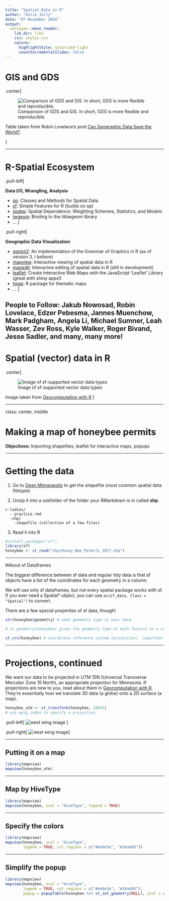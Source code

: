 ```yaml
---
title: "Spatial Data in R"
author: "Katie Jolly"
date: "07 November 2018"
output:
  xaringan::moon_reader:
    lib_dir: libs
    css: styles.css
    nature:
      highlightStyle: solarized-light
      countIncrementalSlides: false
---
```


# GIS and GDS

.center[

![Comparison of GDS and GIS. In short, GDS is more flexible and reproducible.](images/gis-vs-gds.PNG)

Table taken from Robin Lovelace's post [Can Geographic Data Save the World?](https://www.robinlovelace.net/2017/05/02/can-geographic-data-save-the-world/).

]

---

# R-Spatial Ecosystem

.pull-left[

**Data I/O, Wrangling, Analysis**

- [sp](https://github.com/edzer/sp/): Classes and Methods for Spatial Data
- [sf](https://github.com/r-spatial/sf): Simple Features for R (builds on sp)
- [spdep](https://github.com/r-spatial/spdep): Spatial Dependence: Weighting Schemes, Statistics, and Models
- [lwgeom](https://github.com/r-spatial/lwgeom): Binding to the liblwgeom library
- ...
]

.pull-right[

**Geographic Data Visualization**

- [ggplot2](https://github.com/tidyverse/ggplot2): An implementation of the Grammar of Graphics in R (as of version 3, I believe)
- [mapview](https://github.com/r-spatial/mapview): Interactive viewing of spatial data in R
- [mapedit](https://github.com/r-spatial/mapedit): Interactive editing of spatial data in R (still in development)
- [leaflet](https://rstudio.github.io/leaflet/): Create Interactive Web Maps with the JavaScript 'Leaflet' Library (great with shiny apps!)
- [tmap](https://github.com/mtennekes/tmap): R package for thematic maps
- ...
]

**People to Follow:** Jakub Nowosad, Robin Lovelace, Edzer Pebesma, Jannes Muenchow, Mark Padgham, Angela Li, Michael Sumner, Leah Wasser, Zev Ross, Kyle Walker, Roger Bivand, Jesse Sadler, and many, many more!
---

# Spatial (vector) data in R

.center[

![Image of sf-supported vector data types](images/sf-data-types.PNG)

Image taken from [Geocomputation with R](https://geocompr.robinlovelace.net/spatial-class.html)
]

---

class: center, middle

# Making a map of honeybee permits

**Objectives:** Importing shapefiles, leaflet for interactive maps, popups


---

# Getting the data

1. Go to [Open Minneapolis](http://opendata.minneapolismn.gov/datasets/honey-bee-permits-2017?geometry=-93.528%2C44.925%2C-93.27%2C45.01) to get the shapefile (most common spatial data filetype).

2. Unzip it into a subfolder of the folder your RMarkdown is in called **shp**. 

```
r-ladies/
  - practice.rmd
  -shp/
    -shapefile (collection of a few files)
```

3. Read it into R 

```r
#install.packages("sf")
library(sf)
honeybee <- st_read("shp/Honey_Bee_Permits_2017.shp")
```

---

#About sf Dataframes

The biggest difference between sf data and regular tidy data is that sf objects have a list of the coordinates for each geometry in a column. 

We will use only sf dataframes, but not every spatial package works with sf. If you ever need a Spatial* object, you can use `as(sf_data, Class = "Spatial")` to convert.

There are a few special properties of sf data, though!

```r
str(honeybee$geometry) # what geometry type is your data

# st_geometry(honeybee) gives the geometry type of each feature in a vector

st_crs(honeybee) # coordinate reference system (projection). important!!
```

---

# Projections, continued

We want our data to be projected in UTM 15N (Universal Transverse Mercator Zone 15 North), an appropriate projection for Minnesota. If projections are new to you, read about them in [Geocomputation with R](https://geocompr.robinlovelace.net/spatial-class.html#crs-intro). They're essentially how we translate 3D data (a globe) onto a 2D surface (a map). 

```r
honeybee_utm <- st_transform(honeybee, 26915) 
# use epsg codes to specify a projection
```

.pull-left[
![west wing image](images/west-wing.jpg)
  ]
  
.pull-right[
![west wing image](images/projections-west-wing.jpg)
]

---

## Putting it on a map

```r
library(mapview)
mapview(honeybee_utm)
```


---

## Map by **HiveType**

```r
library(mapview)
mapview(honeybee, zcol = "HiveType", legend = TRUE)
```

---

## Specify the colors

```r
library(mapview)
mapview(honeybee, zcol = "HiveType", 
        legend = TRUE, col.regions = c("#4e8e3e", "#34add6"))
```

---

## Simplify the popup

```r
library(mapview)
mapview(honeybee, zcol = "HiveType", 
        legend = TRUE, col.regions = c("#4e8e3e", "#34add6"),
        popup = popupTable(honeybee %>% st_set_geometry(NULL), zcol = c("Address", "HiveType")))
```
